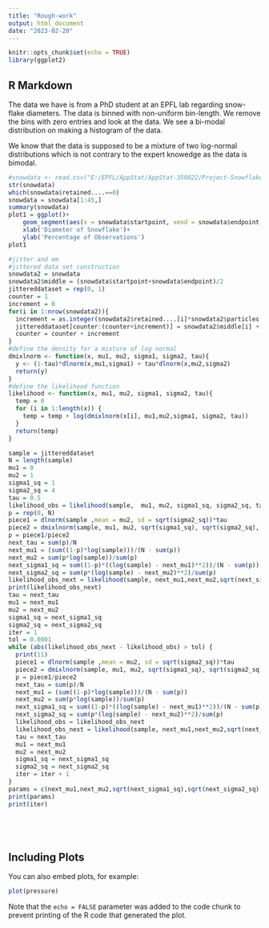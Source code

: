 ```yaml
---
title: "Rough-work"
output: html_document
date: "2023-02-20"
---
```


```r
knitr::opts_chunk$set(echo = TRUE)
library(ggplot2)
```

## R Markdown
The data we have is from a PhD student at an EPFL lab regarding snow-flake diameters. The data is binned with non-uniform bin-length. We remove the bins with zero entries and look at the data. We see a bi-modal distribution on making a histogram of the data. 

We know that the data is supposed to be a mixture of two log-normal distributions which is not contrary to the expert knowedge as the data is bimodal.

```r
#snowdata <- read.csv("E:/EPFL/AppStat/AppStat-359822/Project-Snowflakes/1_snow_particles.csv")
str(snowdata)
which(snowdata$retained....==0)
snowdata = snowdata[1:45,]
summary(snowdata)
plot1 = ggplot()+
    geom_segment(aes(x = snowdata$startpoint, xend = snowdata$endpoint, y = snowdata$retained...., yend = snowdata$retained....))+ 
    xlab('Diameter of Snowflake')+
    ylab('Percentage of Observations')
plot1
```

```r
#jitter and em
#jittered data set construction
snowdata2 = snowdata
snowdata2$middle = (snowdata$startpoint+snowdata$endpoint)/2
jittereddataset = rep(0, 1)
counter = 1
increment = 0
for(i in 1:nrow(snowdata2)){
  increment = as.integer(snowdata2$retained....[i]*snowdata2$particles.detected[i]/100)
  jittereddataset[counter:(counter+increment)] = snowdata2$middle[i] +  runif(increment, min = snowdata2$startpoint[i], max = snowdata2$endpoint[i])
  counter = counter + increment
}
#define the density for a mixture of log normal
dmixlnorm <- function(x, mu1, mu2, sigma1, sigma2, tau){
  y <- (1-tau)*dlnorm(x,mu1,sigma1) + tau*dlnorm(x,mu2,sigma2)
  return(y)
}
#define the likelihood function
likelihood <- function(x, mu1, mu2, sigma1, sigma2, tau){
  temp = 0
  for (i in 1:length(x)) {
    temp = temp + log(dmixlnorm(x[i], mu1,mu2,sigma1, sigma2, tau))
  }
  return(temp)
}

sample = jittereddataset
N = length(sample)
mu1 = 0
mu2 = 1
sigma1_sq = 1
sigma2_sq = 4
tau = 0.5
likelihood_obs = likelihood(sample,  mu1, mu2, sigma1_sq, sigma2_sq, tau)
p = rep(0, N)
piece1 = dlnorm(sample ,mean = mu2, sd = sqrt(sigma2_sq))*tau
piece2 = dmixlnorm(sample, mu1, mu2, sqrt(sigma1_sq), sqrt(sigma2_sq), tau)
p = piece1/piece2
next_tau = sum(p)/N
next_mu1 = (sum((1-p)*log(sample)))/(N - sum(p))
next_mu2 = sum(p*log(sample))/sum(p)
next_sigma1_sq = sum((1-p)*((log(sample) - next_mu1)**2))/(N - sum(p))
next_sigma2_sq = sum(p*(log(sample) - next_mu2)**2)/sum(p)
likelihood_obs_next = likelihood(sample, next_mu1,next_mu2,sqrt(next_sigma1_sq),sqrt(next_sigma2_sq),next_tau)
print(likelihood_obs_next)
tau = next_tau
mu1 = next_mu1
mu2 = next_mu2
sigma1_sq = next_sigma1_sq
sigma2_sq = next_sigma2_sq
iter = 1
tol = 0.0001
while (abs(likelihood_obs_next - likelihood_obs) > tol) {
  print(11)
  piece1 = dlnorm(sample ,mean = mu2, sd = sqrt(sigma2_sq))*tau
  piece2 = dmixlnorm(sample, mu1, mu2, sqrt(sigma1_sq), sqrt(sigma2_sq), tau)
  p = piece1/piece2
  next_tau = sum(p)/N
  next_mu1 = (sum((1-p)*log(sample)))/(N - sum(p))
  next_mu2 = sum(p*log(sample))/sum(p)
  next_sigma1_sq = sum((1-p)*((log(sample) - next_mu1)**2))/(N - sum(p))
  next_sigma2_sq = sum(p*(log(sample) - next_mu2)**2)/sum(p)
  likelihood_obs = likelihood_obs_next
  likelihood_obs_next = likelihood(sample, next_mu1,next_mu2,sqrt(next_sigma1_sq),sqrt(next_sigma2_sq),next_tau)
  tau = next_tau
  mu1 = next_mu1
  mu2 = next_mu2
  sigma1_sq = next_sigma1_sq
  sigma2_sq = next_sigma2_sq
  iter = iter + 1
}
params = c(next_mu1,next_mu2,sqrt(next_sigma1_sq),sqrt(next_sigma2_sq),next_tau)
print(params)
print(iter)






```








## Including Plots

You can also embed plots, for example:

```r
plot(pressure)
```

Note that the `echo = FALSE` parameter was added to the code chunk to prevent printing of the R code that generated the plot.
